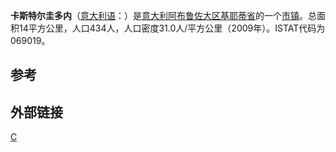 {{Infobox Italian comune
| name = 卡斯特尔圭多内
| official_name       = Castelguidone
| image_skyline = 
| imagesize = 
| image_caption = 
| image_flag = 
| image_shield = 
| pushpin_map = Italy
| pushpin_label_position = bottom
| subdivision_type = 国家
| subdivision_name = {{ITA}}
| subdivision_type1 = [[意大利行政区划|大区]]
| subdivision_name1 = [[阿布鲁佐大区|阿布鲁佐大区]]
| subdivision_type2 = [[意大利行政区划|省]]
| subdivision_name2 =  [[基耶蒂省|基耶蒂省]]
| elevation_m = 
 
| elevation_ft = 
| area_total_km2 = 14
| population_as_of = 2009
| population_total = 434
| population_density_km2 = 
| timezone = [[CET|CET]]
| utc_offset = +1
| timezone_DST = 
| utc_offset_DST = 
| latd = 41
| latm = 49
| lats = 
  | latNS = N
| longd = 14
| longm = 31
| longs = 
   | longEW = E
| website =  
| coordinates_type    = type:city(278)_region:IT
| coordinates_display = title
| population_footnotes =
| pop_density_footnotes =
| elevation_footnotes =
| twin1               =
| twin1_country       =
| saint               =
| day                 =
| postal_code         =66040
}}
'''卡斯特尔圭多内'''（[[意大利语|意大利语]]：'''{{lang|it|Castelguidone}}'''）是[[意大利|意大利]][[阿布鲁佐大区|阿布鲁佐大区]][[基耶蒂省|基耶蒂省]]的一个[[市镇_(意大利)|市镇]]。总面积14平方公里，人口434人，人口密度31.0人/平方公里（2009年）。ISTAT代码为069019。

==参考==
{{Reflist}}

==外部链接==

{{Italy-geo-stub}}
{{Province of Chieti}}

[[Category:基耶蒂省市镇|C]]